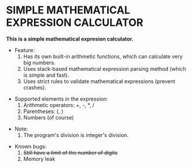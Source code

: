 =SIMPLE MATHEMATICAL EXPRESSION CALCULATOR=

'''This is a simple mathematical expresion calculator.'''

* Feature:
*# Has its own built-in arithmetic functions, which can calculate very big numbers.
*# Uses stack-based mathematical expression parsing method (which is simple and fast).
*# Uses strict rules to validate mathematical expressions (prevent crashes).

* Supported elements in the expression:
*# Arithmetic operators: +, -, *, /
*# Parentheses: (, ) 
*# Numbers (of course)

* Note:
*# The program's division is integer's division. 

* Known bugs:
*# <del>Still have a limit of the number of digits</del>
*# Memory leak
